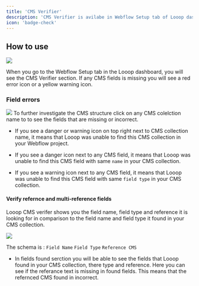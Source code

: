 ```yaml
---
title: 'CMS Verifier'
description: 'CMS Verifier is avilabe in Webflow Setup tab of Looop dasbaord to verify the CMS connection.' 
icon: 'badge-check'
---
```


## How to use
<Frame>
<img src="/images/all-cms-verifier.png"/>
</Frame>

When you go to the Webflow Setup tab in the Looop dashboard, you will see the CMS Verifier section.
If any CMS fields is missing you will see a red error icon or a yellow warning icon.

### Field errors
<Frame>
<img src="/images/cms-verifier.png"/>
</Frame>
To further investigate the CMS structure click on any CMS colelction name to to see the fields that are missing or incorrect.

- If you see a danger or warning icon on top right next to CMS collection name, it means that Looop was unable to find this CMS collection in your Webflow project.

- If you see a danger icon next to any CMS field, it means that Looop was unable to find this CMS field with same `name` in your CMS collection.

- If you see a warning icon next to any CMS field, it means that Looop was unable to find this CMS field with same `field type` in your CMS collection.

#### Verify refernce and multi-reference fields

Looop CMS verifer shows you the field name, field type and reference it is looking for in comparison to the field name and field type it found in your CMS collection.

<Frame>
<img src="/images/multi-ref-verifier.png"/>
</Frame>

The schema is : `Field Name` `Field Type` `Reference CMS` 

- In fields found serction you will be able to see the fields that Looop found in your CMS collection, there type and reference. Here you can see if the referance text is missing in found fields. This means that the refernced CMS found in incorrect.

